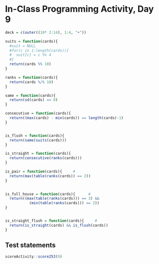 # In-Class Programming Activity, Day 9


```r
deck = c(outer((10* 2:14), 1:4, "+"))

suits = function(cards){
  #suit = NULL
  #for(c in 1:length(cards)){
  #  suit[c] = c %% 4
  #}
  return(cards %% 10)
}

ranks = function(cards){
  return(cards %/% 10)
}
```

```r
same = function(cards){
  return(sd(cards) == 0)
}

consecutive = function(cards){
  return((max(cards) - min(cards)) == length(cards)-1)
}


is_flush = function(cards){
  return(same(suits(cards)))
}

is_straight = function(cards){
  return(consecutive(ranks(cards)))
}

is_pair = function(cards){     #
  return(max(table(ranks(cards)) == 2))
}

 
is_full_house = function(cards){      #
  return((max(table(ranks(cards))) == 3) &&  
           (min(table(ranks(cards))) == 2))
}


is_straight_flush = function(cards){     #
  return(is_straight(cards) && is_flush(cards))
}
```

## Test statements

```r
scoreActivity::score253(9)
```